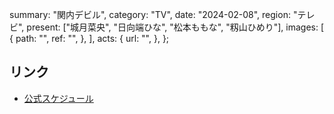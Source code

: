   summary: "関内デビル",
  category: "TV",
  date: "2024-02-08",
  region: "テレビ",
  present: ["城月菜央", "日向端ひな", "松本ももな", "籾山ひめり"],
  images: [
    {
      path: "",
      ref: "",
    },
  ],
  acts: {
    url: "",
  },
};

## リンク

- [公式スケジュール](https://takanenonadeshiko.jp/?p=1723)
